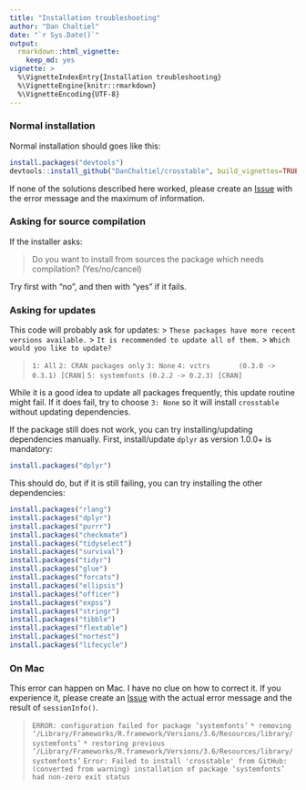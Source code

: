 ```yaml
---
title: "Installation troubleshooting"
author: "Dan Chaltiel"
date: "`r Sys.Date()`"
output: 
  rmarkdown::html_vignette: 
    keep_md: yes
vignette: >
  %\VignetteIndexEntry{Installation troubleshooting}
  %\VignetteEngine{knitr::rmarkdown}
  %\VignetteEncoding{UTF-8}
---
```

  

### Normal installation
Normal installation should goes like this:
```r
install.packages("devtools")
devtools::install_github("DanChaltiel/crosstable", build_vignettes=TRUE)
```

If none of the solutions described here worked, please create an [Issue](https://github.com/DanChaltiel/crosstable/issues) with the error message and the maximum of information.

### Asking for source compilation 

If the installer asks:

> Do you want to install from sources the package which needs compilation? (Yes/no/cancel)

Try first with "no", and then with "yes" if it fails.

### Asking for updates

This code will probably ask for updates: 
> `These packages have more recent versions available.`
> `It is recommended to update all of them.`
> `Which would you like to update?`

> `1: All                                `
> `2: CRAN packages only                 `
> `3: None                               `
> `4: vctrs       (0.3.0 -> 0.3.1) [CRAN]`
> `5: systemfonts (0.2.2 -> 0.2.3) [CRAN]`

While it is a good idea to update all packages frequently, this update routine might fail. If it does fail, try to choose `3: None` so it will install `crosstable` without updating dependencies.

If the package still does not work, you can try installing/updating dependencies manually. First, install/update `dplyr` as version 1.0.0+ is mandatory:

```r
install.packages("dplyr")
```

This should do, but if it is still failing, you can try installing the other dependencies:

```r
install.packages("rlang")
install.packages("dplyr")
install.packages("purrr")
install.packages("checkmate")
install.packages("tidyselect")
install.packages("survival")
install.packages("tidyr")
install.packages("glue")
install.packages("forcats")
install.packages("ellipsis")
install.packages("officer")
install.packages("expss")
install.packages("stringr")
install.packages("tibble")
install.packages("flextable")
install.packages("nortest")
install.packages("lifecycle")
```

### On Mac

This error can happen on Mac. I have no clue on how to correct it. If you experience it, please create an [Issue](https://github.com/DanChaltiel/crosstable/issues) with the actual error message and the result of `sessionInfo()`.

> `ERROR: configuration failed for package ‘systemfonts’`
> `* removing ‘/Library/Frameworks/R.framework/Versions/3.6/Resources/library/systemfonts’`
> `* restoring previous ‘/Library/Frameworks/R.framework/Versions/3.6/Resources/library/systemfonts’`
> `Error: Failed to install 'crosstable' from GitHub:`
>   `(converted from warning) installation of package ‘systemfonts’ had non-zero exit status`
